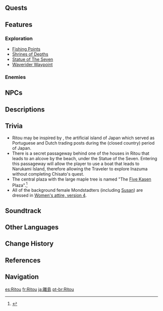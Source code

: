 {{Location Infobox
|image        = Ritou.png
|type         = Subarea
|region       = Inazuma
|area         = Narukami Island
}}
{{Location Intro|{{Lang|'''Ritou'''|ja=離島|ja_rm=Ritou|ja_tl=Outlying Island}}|description=<p>It is the area for central processing of all non-Inazuma nationals entering and leaving the nation.<ref>{{Ref/Quest|A Path Through the Storm}}</ref> The [[Alcor]] was once docked in Ritou.<ref>{{Ref/CS|Kaedehara Kazuha|4}}</ref></p><p>If [[Chisato's Letter]] is not completed, then the [[Kanjou Commission Ashigaru]] will stop the Traveler from leaving Ritou on foot. The Traveler can still leave Ritou via teleportation. However, if [[Ritou Escape Plan]] is also not completed, then there is no way for the Traveler to access the rest of Inazuma, as no [[Teleport Waypoint]]s outside of Ritou are unlocked until the said quest is complete.</p><p>Once the Traveler obtains the [[Travel Permit]] from [[Kujou Kamaji]] in [[Chisato's Letter]], they will finally be able to leave Ritou on foot without being stopped by Kanjou Commission guards.</p>}}

==Quests==
{{Quests by Category List|heo=1}}

==Features==
===Exploration===
*[[Fishing/Fishing Points|Fishing Points]]
*[[Shrines of Depths]]
*[[Statue of The Seven]]
*[[Waverider Waypoint]]

===Enemies===
{{Enemy List|Kairagi: Fiery Might;Nobushi: Hitsukeban;Nobushi: Jintouban;Nobushi: Kikouban}}

==NPCs==
{{column|2|
* At the docks
** [[Ebina Gonshirou]] &mdash; Kanjou Commission Squad Leader
** [[Jones]]
** [[Kageyama]] &mdash; Inspector
** [[Li Xiao]] &mdash; Merchant
** [[Master Qin "Thunder Hand"]] &mdash; Security
** [[Nakano]] &mdash; Kanjou Commission Officer
** [[Obata]] &mdash; Fisherman

* Central Area
** [[Kaede]] &mdash; Owner of Eipekkusu
** [[Kaiser]]
** [[Karpillia]] &mdash; Owner of Sailing Breeze
** [[Kurisu]] &mdash; President of the [[International Trade Association]]
** [[Qiuyue]] &mdash; Chuyu Trading Company Branch Manager
** [[Robert]] &mdash; Merchant
** [[Ryouko]] &mdash; Street Food Vendor
** [[Sasano]]
** [[Tingting]]
** [[Vahid]] &mdash; Syavushi Bakshesh Shoppe
** [[Xixi]]
** [[Yamashiro Kenta]] &mdash; Store Owner

* Southern Coast of Ritou
** [[Harrison]]
** [[Tiger Li]]
** [[Yegor]]

* Outlander Affairs Agency
** [[Chiba]] &mdash; Kanjou Commission Officer
** [[Yurika]] &mdash; Inspector

* Hiiragi Estate
** [[Hiiragi Chisato]]
** [[Sasaki]] &mdash; Kanjou Commission Squad Leader
** [[Yokoyama]] &mdash; Kanjou Commission Officer
** [[Shinnojou]] &mdash; Kanjou Commission Officer

* At the exit towards [[Narukami Island]]
** [[Kobayashi]] &mdash; Kanjou Commission Officer
** [[Kanjou Commission Ashigaru]]
}}

==Descriptions==
{{Description|Legend has it that hundreds of years ago, Lord Hiiragi Hiroshi of the Kanjou Commission miraculously built a prosperous trade center from a deserted island, and greatly impressed the Shogun. In these days when the Sakoku Decree was in force, the headquarters of the Kanjou Commission still flourished. However, the merchants from faraway nations languished, and the streets were no longer the bustling appearance of a century ago. Perhaps this is the best reflection of the business of mortals: those who become successful overnight will also lose everything in a day.|Viewpoint, [[Ritou, Narukami Island]]}}
{{Description|To properly explore the realm of the Shogun during this time of the [[Sakoku Decree]], you must first pass the checkpoint in Ritou.
Ritou is under the jurisdiction of the [[Kanjou Commission]] and people need various documents to be granted passage. However, to get the necessary Travel Permit, you have to go through a very complicated procedure and have the right connections.<br />Without the Travel Permit, you can only stop briefly in Ritou. You will see other outlanders who are also stuck there, together looking out upon the desolate landscape of the fishing village with red maples and green roof tiles.|[https://genshin.hoyoverse.com/en/map Exploration], Genshin Impact Official Site}}

==Trivia==
* Ritou may be inspired by {{Lang|{{w|Dejima}}|ja=出島|ja_tl=Exit Island}}, the artificial island of Japan which served as Portuguese and Dutch trading posts during the {{w|Sakoku}} (closed country) period of Japan.
*There is a secret passageway behind one of the houses in Ritou that leads to an alcove by the beach, under the Statue of the Seven. Entering this passageway will allow the player to use a boat that leads to Narukami Island, therefore allowing the Traveler to explore Inazuma without completing Chisato's quest.
* The central plaza with the large maple tree is named "The [[Five Kasen]] Plaza".<ref>{{Ref/Quest|A New Painting in Pale Scarlet (Quest)}}</ref>
* All of the background female Mondstadters (including [[Susan]]) are dressed in [[Mondstadt/Culture#Fashion|Women's attire, version 4]].

==Soundtrack==
{{Soundtracks by Category Table|Ritou Soundtracks|header=Ritou}}
<!--
==Gallery==
<gallery>

</gallery>
-->
==Other Languages==
{{Other Languages
|en      = Ritou
|zhs     = 离岛
|zhs_rm  = Lídǎo
|zht     = 離島
|zht_rm  = Lídǎo
|zh_tl   = Outlying Island
|ja      = {{Rubi|離|り|島|とう}}
|ja_rm   = Ritou<ref>[[Map]], Label: Ritou (Japanese)</ref>
|ja_tl   = Outlying Island
|ko      = 이도{{tt|(離島)|Hanja provided in brackets in-game.}}
|ko_rm   = Ido
|ko_tl   = Outlying Island
|es      = Ritou
|fr      = Ritou
|ru      = Остров Рито
|ru_tl   = Ritou Island
|th      = Ritou
|vi      = {{tt|Đảo|島}} Ritou
|vi_tl   = Ritou Island
|de      = Ritou
|id      = Ritou
|pt      = Ritou
|tr      = Ritou
|it      = Ritou
}}

==Change History==
{{Change History|2.0}}

==References==
{{Reflist}}

==Navigation==
{{Area Navbox|Inazuma}}

[[es:Ritou]]
[[fr:Ritou]]
[[ja:離島]]
[[pt-br:Ritou]]
